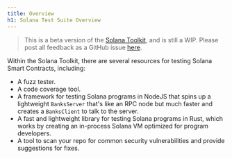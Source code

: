 ```yaml
---
title: Overview
h1: Solana Test Suite Overview
---
```


> This is a beta version of the [Solana Toolkit](/docs/toolkit/), and is still a
> WIP. Please post all feedback as a GitHub issue
> [here](https://github.com/solana-foundation/mucho/issues/new?title=%5Btoolkit%5D%20).

Within the Solana Toolkit, there are several resources for testing Solana Smart
Contracts, including:

- A fuzz tester.
- A code coverage tool.
- A framework for testing Solana programs in NodeJS that spins up a lightweight
  `BanksServer` that's like an RPC node but much faster and creates a
  `BanksClient` to talk to the server.
- A fast and lightweight library for testing Solana programs in Rust, which
  works by creating an in-process Solana VM optimized for program developers.
- A tool to scan your repo for common security vulnerabilities and provide
  suggestions for fixes.
